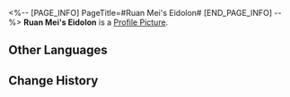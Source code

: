 <%-- [PAGE_INFO]
PageTitle=#Ruan Mei's Eidolon#
[END_PAGE_INFO] --%>
{{Item Infobox
|id          = 11303
|image       = Item Ruan Mei's Eidolon.png
|type        = Eidolon Activation Material
|invCategory = 
|rarity      = 5
|effect      = Material for raising Ruan Mei's Eidolon Level.
|description = 
}}
'''Ruan Mei's Eidolon''' is a [[Profile Picture]].

==Other Languages==
{{Other Languages
|en   = Ruan Mei's Eidolon
|zhs  = 【阮•梅】的星魂
|zht  = 【阮•梅】的星魂
|ja   = 「ルアン・メェイ」の星魂
|ko   = [완•매]의 성혼
|es   = Eidolon de Ruan Mei
|fr   = Eidolon de Ruan Mei
|ru   = Эйдолон Жуань Мэй
|th   = Eidolon ของ Ruan Mei
|vi   = Tinh Hồn Ruan Mei
|de   = Ruan Meis Eidolon
|id   = Ruan Mei's Eidolon
|pt   = Eidolon de Ruan Mei
}}

==Change History==
{{Change History|1.6}}